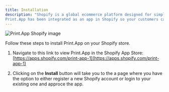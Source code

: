 ```yaml
---
title: Installation
description: "Shopify is a global ecommerce platform designed for simplicity and ease of you.
Print.App has been integrated as an app in Shopify so your customers can easily personalize their orders with ease"
---
```


<Frame>
    <img alt="Print.App Shopify image" src="/images/sp.png" />
</Frame>

Follow these steps to install Print.App on your Shopify store.

1.  Navigate to this link to view Print.App in the Shopify App Store: [https://apps.shopify.com/print-app-1](https://apps.shopify.com/print-app-1)

2.  Clicking on the **Install** button will take you to the a page where you have the option to either register a new Shopify account or login to your existing one and approce the app.

<Snippet file="installation-troubles-no-domain.mdx" />